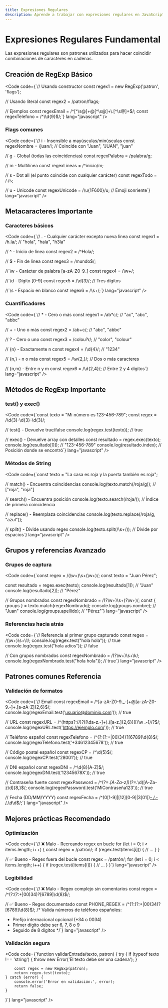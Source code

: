 ```yaml
---
title: Expresiones Regulares
description: Aprende a trabajar con expresiones regulares en JavaScript para buscar y manipular texto.
---
```



# Expresiones Regulares <Badge variant="success">Fundamental</Badge>

<Aside type="tip">
  Las expresiones regulares son patrones utilizados para hacer coincidir combinaciones de caracteres en cadenas.
</Aside>

## Creación de RegExp <Badge variant="note">Básico</Badge>
<Code code={`// Usando constructor
const regex1 = new RegExp('patron', 'flags');

// Usando literal
const regex2 = /patron/flags;

// Ejemplos
const regexEmail = /^[^\\s@]+@[^\\s@]+\\.[^\\s@]+$/;
const regexTelefono = /^\\d{9}$/;`} lang="javascript" />

### Flags comunes
<Code code={`// i - Insensible a mayúsculas/minúsculas
const regexNombre = /juan/i;  // Coincide con "Juan", "JUAN", "juan"

// g - Global (todas las coincidencias)
const regexPalabra = /palabra/g;

// m - Multilínea
const regexLineas = /^inicio/m;

// s - Dot all (el punto coincide con cualquier carácter)
const regexTodo = /./s;

// u - Unicode
const regexUnicode = /\u{1F600}/u;  // Emoji sonriente`} lang="javascript" />

## Metacaracteres <Badge variant="caution">Importante</Badge>

### Caracteres básicos
<Code code={`// . - Cualquier carácter excepto nueva línea
const regex1 = /h.la/;  // "hola", "hala", "h3la"

// ^ - Inicio de línea
const regex2 = /^Hola/;

// $ - Fin de línea
const regex3 = /mundo$/;

// \\w - Carácter de palabra [a-zA-Z0-9_]
const regex4 = /\\w+/;

// \\d - Dígito [0-9]
const regex5 = /\\d{3}/;  // Tres dígitos

// \\s - Espacio en blanco
const regex6 = /\\s+/;`} lang="javascript" />

### Cuantificadores
<Code code={`// * - Cero o más
const regex1 = /ab*c/;  // "ac", "abc", "abbc"

// + - Uno o más
const regex2 = /ab+c/;  // "abc", "abbc"

// ? - Cero o uno
const regex3 = /colou?r/;  // "color", "colour"

// {n} - Exactamente n
const regex4 = /\d{4}/;  // "1234"

// {n,} - n o más
const regex5 = /\w{2,}/;  // Dos o más caracteres

// {n,m} - Entre n y m
const regex6 = /\d{2,4}/;  // Entre 2 y 4 dígitos`} lang="javascript" />

## Métodos de RegExp <Badge variant="caution">Importante</Badge>

### test() y exec()
<Code code={`const texto = "Mi número es 123-456-789";
const regex = /\d{3}-\d{3}-\d{3}/;

// test() - Devuelve true/false
console.log(regex.test(texto));  // true

// exec() - Devuelve array con detalles
const resultado = regex.exec(texto);
console.log(resultado[0]);  // "123-456-789"
console.log(resultado.index);  // Posición donde se encontró`} lang="javascript" />

### Métodos de String
<Code code={`const texto = "La casa es roja y la puerta también es roja";

// match() - Encuentra coincidencias
console.log(texto.match(/roja/g));  // ["roja", "roja"]

// search() - Encuentra posición
console.log(texto.search(/roja/));  // Índice de primera coincidencia

// replace() - Reemplaza coincidencias
console.log(texto.replace(/roja/g, "azul"));

// split() - Divide usando regex
console.log(texto.split(/\s+/));  // Divide por espacios`} lang="javascript" />

## Grupos y referencias <Badge variant="caution">Avanzado</Badge>

### Grupos de captura
<Code code={`const regex = /(\w+)\s+(\w+)/;
const texto = "Juan Pérez";

const resultado = regex.exec(texto);
console.log(resultado[1]);  // "Juan"
console.log(resultado[2]);  // "Pérez"

// Grupos nombrados
const regexNombrado = /(?<nombre>\w+)\s+(?<apellido>\w+)/;
const { groups } = texto.match(regexNombrado);
console.log(groups.nombre);  // "Juan"
console.log(groups.apellido);  // "Pérez"`} lang="javascript" />

### Referencias hacia atrás
<Code code={`// Referencia al primer grupo capturado
const regex = /(\\w+)\\s+\\1/;
console.log(regex.test("hola hola"));  // true
console.log(regex.test("hola adios"));  // false

// Con grupos nombrados
const regexNombrado = /(?<palabra>\\w+)\\s+\\k<palabra>/;
console.log(regexNombrado.test("hola hola"));  // true`} lang="javascript" />

## Patrones comunes <Badge variant="note">Referencia</Badge>

### Validación de formatos
<Code code={`// Email
const regexEmail = /^[a-zA-Z0-9._-]+@[a-zA-Z0-9.-]+\.[a-zA-Z]{2,6}$/;
console.log(regexEmail.test('usuario@dominio.com')); // true

// URL
const regexURL = /^(https?:\/\/)?([\da-z.-]+)\.([a-z.]{2,6})([\/\w .-]*)*\/?$/;
console.log(regexURL.test('https://ejemplo.com')); // true

// Teléfono español
const regexTelefono = /^(?:(?:\+|00)34)?[6789]\d{8}$/;
console.log(regexTelefono.test('+34612345678')); // true

// Código postal español
const regexCP = /^\d{5}$/;
console.log(regexCP.test('28001')); // true

// DNI español
const regexDNI = /^\d{8}[A-Z]$/;
console.log(regexDNI.test('12345678X')); // true

// Contraseña fuerte
const regexPassword = /^(?=.*[A-Za-z])(?=.*\d)[A-Za-z\d]{8,}$/;
console.log(regexPassword.test('MiContraseña123')); // true

// Fecha (DD/MM/YYYY)
const regexFecha = /^(0[1-9]|[12][0-9]|3[01])[- /.](0[1-9]|1[012])[- /.](19|20)\d\d$/;`} lang="javascript" />

## Mejores prácticas <Badge variant="success">Recomendado</Badge>

### Optimización
<Code code={`// ❌ Malo - Recreando regex en bucle
for (let i = 0; i < items.length; i++) {
    const regex = /patrón/;
    if (regex.test(items[i])) {
        // ...
    }
}

// ✅ Bueno - Regex fuera del bucle
const regex = /patrón/;
for (let i = 0; i < items.length; i++) {
    if (regex.test(items[i])) {
        // ...
    }
}`} lang="javascript" />

### Legibilidad
<Code code={`// ❌ Malo - Regex complejo sin comentarios
const regex = /^(?:(?:\+|00)34)?[6789]\d{8}$/;

// ✅ Bueno - Regex documentado
const PHONE_REGEX = /^(?:(?:\+|00)34)?[6789]\d{8}$/;
/* Valida números de teléfono españoles:
   - Prefijo internacional opcional (+34 o 0034)
   - Primer dígito debe ser 6, 7, 8 o 9
   - Seguido de 8 dígitos
*/`} lang="javascript" />

### Validación segura
<Code code={`function validarEntrada(texto, patron) {
    try {
        if (typeof texto !== 'string') {
            throw new Error('El texto debe ser una cadena');
        }
        
        const regex = new RegExp(patron);
        return regex.test(texto);
    } catch (error) {
        console.error('Error en validación:', error);
        return false;
    }
}`} lang="javascript" />
